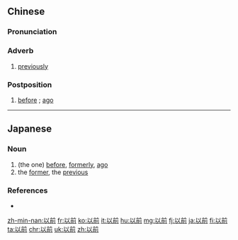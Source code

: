 ==Chinese==
{{zh-forms}}

===Pronunciation===
{{zh-pron
|m=yǐqián
|c=ji5 cin4
|h=pfs=yî-chhièn
|ma=Zh-yǐqián.ogg
|mn=qz:í-chûiⁿ/tw,xm,zz:í-chêng
|cat=adv
}}

===Adverb===
{{zh-adv}}

# [[previously]]

===Postposition===
{{zh-post}}

# [[before]] {{gloss|a certain point in time}}; [[ago]]

{{zh-cat|Beginning}}

----

==Japanese==
{{ja-kanjitab|い|ぜん|yomi=on}}

===Noun===
{{ja-noun|いぜん}}

# (the one) [[before]], [[formerly]], [[ago]]
# the [[former]], the [[previous]]

===References===
* {{R:Shogakukan}}

[[zh-min-nan:以前]]
[[fr:以前]]
[[ko:以前]]
[[it:以前]]
[[hu:以前]]
[[mg:以前]]
[[fj:以前]]
[[ja:以前]]
[[fi:以前]]
[[ta:以前]]
[[chr:以前]]
[[uk:以前]]
[[zh:以前]]